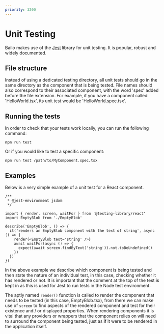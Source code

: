 ```yaml
---
priority: 3200
---
```



# Unit Testing

Bailo makes use of the [Jest](https://jestjs.io/) library for unit testing. It is popular, robust and widely documented.

## File structure

Instead of using a dedicated testing directory, all unit tests should go in the same directory as the component that is
being tested. File names should also correspond to their associated component, with the word 'spec' added before the
file extension. For example, if you have a component called 'HelloWorld.tsx', its unit test would be
'HelloWorld.spec.tsx'.

## Running the tests

In order to check that your tests work locally, you can run the following command:

```
npm run test
```

Or if you would like to test a specific component:

```
npm run test /path/to/MyComponent.spec.tsx
```

## Examples

Below is a very simple example of a unit test for a React component.

```
/**
 * @jest-environment jsdom
 */

import { render, screen, waitFor } from '@testing-library/react'
import EmptyBlob from './EmptyBlob'

describe('EmptyBlob', () => {
  it('renders an EmptyBlob component with the text of string', async () => {
    render(<EmptyBlob text='string' />)
    await waitFor(async () => {
      expect(await screen.findByText('string')).not.toBeUndefined()
    })
  })
})
```

In the above example we describe which component is being tested and then state the nature of an individual test, in
this case, checking whether it has rendered or not. It is important that the comment at the top of the test is kept in
as this is used for Jest to run tests in the Node test environment.

The aptly named `render()` function is called to render the component that needs to be tested (in this case,
EmptyBlob.tsx), from there we can make use of `screen` to find aspects of the rendered component and test for their
existence and / or displayed properties. When rendering components it is vital that any providers or wrappers that the
component relies on will need to surround the component being tested, just as if it were to be rendered in the
application itself.

